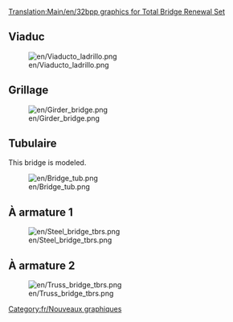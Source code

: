 [[Translation:Main/en/32bpp graphics for Total Bridge Renewal Set]]
{{en/-}}
==Viaduc==
[[File:en/Viaducto ladrillo.png]]

==Grillage==
[[File:en/Girder bridge.png]]

==Tubulaire==
This bridge is modeled.

[[File:en/Bridge tub.png]]

==À armature 1==
[[File:en/Steel bridge tbrs.png]]
==À armature 2==
[[File:en/Truss bridge tbrs.png]]

[[Category:fr/Nouveaux graphiques]]